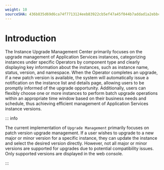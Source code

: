 ```yaml
---
weight: 10
sourceSHA: 436b835d69d6ca74f7713124eeb83922cb5ef47a45f044b7addad1a2ebbc9670
---
```


# Introduction

The Instance Upgrade Management Center primarily focuses on the upgrade management of Application Services instances, categorizing instances under specific Operators by component type and clearly displaying key information about the instances, such as instance name, status, version, and namespace. When the Operator completes an upgrade, if a new patch version is available, the system will automatically issue a notification on the instance list and details page, allowing users to be promptly informed of the upgrade opportunity. Additionally, users can flexibly choose one or more instances to perform batch upgrade operations within an appropriate time window based on their business needs and schedule, thus achieving efficient management of Application Services instance versions.

::: info

The current implementation of `Upgrade Management` primarily focuses on patch version upgrade management. If a user wishes to upgrade to a new major or minor version for a specific instance, they can update the instance and select the desired version directly. However, not all major or minor versions are supported for upgrades due to potential compatibility issues. Only supported versions are displayed in the web console.

:::

